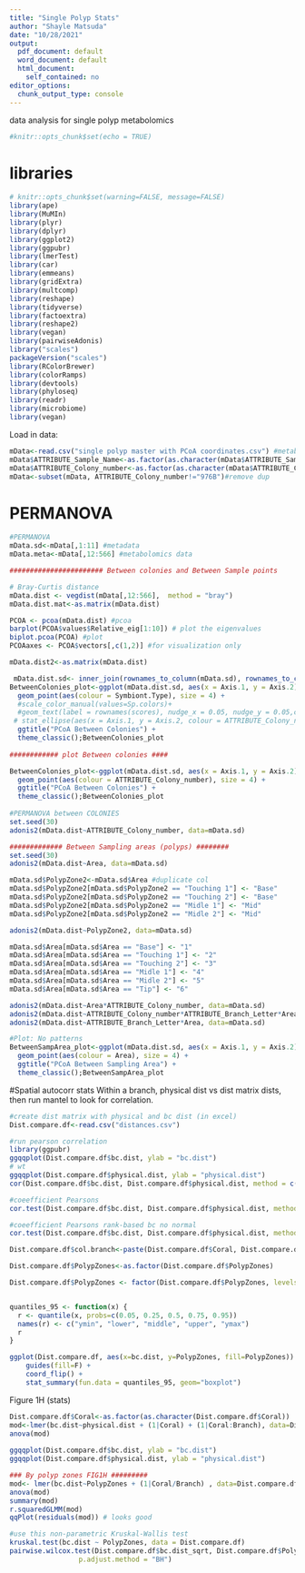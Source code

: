 ```yaml
---
title: "Single Polyp Stats"
author: "Shayle Matsuda"
date: "10/28/2021"
output:
  pdf_document: default
  word_document: default
  html_document: 
    self_contained: no
editor_options:
  chunk_output_type: console
---
```

data analysis for single polyp metabolomics

```r
#knitr::opts_chunk$set(echo = TRUE)
```

# libraries
```r
# knitr::opts_chunk$set(warning=FALSE, message=FALSE)
library(ape)
library(MuMIn)
library(plyr) 
library(dplyr)
library(ggplot2)
library(ggpubr)
library(lmerTest)
library(car)
library(emmeans)
library(gridExtra)
library(multcomp)
library(reshape)
library(tidyverse)
library(factoextra)
library(reshape2)
library(vegan) 
library(pairwiseAdonis)
library("scales")
packageVersion("scales")
library(RColorBrewer)
library(colorRamps)
library(devtools)
library(phyloseq)
library(readr)
library(microbiome)
library(vegan)
```

Load in data:
```r
mData<-read.csv("single polyp master with PCoA coordinates.csv") #metabolomics data and xy coords from Ty
mData$ATTRIBUTE_Sample_Name<-as.factor(as.character(mData$ATTRIBUTE_Sample_Name))
mData$ATTRIBUTE_Colony_number<-as.factor(as.character(mData$ATTRIBUTE_Colony_number))
mData<-subset(mData, ATTRIBUTE_Colony_number!="976B")#remove dup

```
# PERMANOVA
```r
#PERMANOVA
mData.sd<-mData[,1:11] #metadata
mData.meta<-mData[,12:566] #metabolomics data

####################### Between colonies and Between Sample points

# Bray-Curtis distance 
mData.dist <- vegdist(mData[,12:566],  method = "bray")
mData.dist.mat<-as.matrix(mData.dist)

PCOA <- pcoa(mData.dist) #pcoa
barplot(PCOA$values$Relative_eig[1:10]) # plot the eigenvalues 
biplot.pcoa(PCOA) #plot
PCOAaxes <- PCOA$vectors[,c(1,2)] #for visualization only

mData.dist2<-as.matrix(mData.dist)

 mData.dist.sd<- inner_join(rownames_to_column(mData.sd), rownames_to_column(data.frame(PCOAaxes)), type = "right", by = "rowname") #merge PCOAaxes and metadata
BetweenColonies_plot<-ggplot(mData.dist.sd, aes(x = Axis.1, y = Axis.2)) + 
  geom_point(aes(colour = Symbiont.Type), size = 4) +
  #scale_color_manual(values=Sp.colors)+
  #geom_text(label = rownames(scores), nudge_x = 0.05, nudge_y = 0.05,check_overlap = T) +
 # stat_ellipse(aes(x = Axis.1, y = Axis.2, colour = ATTRIBUTE_Colony_number), linetype = 2) +
  ggtitle("PCoA Between Colonies") +
  theme_classic();BetweenColonies_plot
 
############ plot Between colonies ####

BetweenColonies_plot<-ggplot(mData.dist.sd, aes(x = Axis.1, y = Axis.2)) + 
  geom_point(aes(colour = ATTRIBUTE_Colony_number), size = 4) +
  ggtitle("PCoA Between Colonies") +
  theme_classic();BetweenColonies_plot
       
#PERMANOVA between COLONIES
set.seed(30)
adonis2(mData.dist~ATTRIBUTE_Colony_number, data=mData.sd)

############# Between Sampling areas (polyps) ########
set.seed(30)
adonis2(mData.dist~Area, data=mData.sd)

mData.sd$PolypZone2<-mData.sd$Area #duplicate col
mData.sd$PolypZone2[mData.sd$PolypZone2 == "Touching 1"] <- "Base"
mData.sd$PolypZone2[mData.sd$PolypZone2 == "Touching 2"] <- "Base"
mData.sd$PolypZone2[mData.sd$PolypZone2 == "Midle 1"] <- "Mid"
mData.sd$PolypZone2[mData.sd$PolypZone2 == "Midle 2"] <- "Mid"

adonis2(mData.dist~PolypZone2, data=mData.sd)

mData.sd$Area[mData.sd$Area == "Base"] <- "1"
mData.sd$Area[mData.sd$Area == "Touching 1"] <- "2"
mData.sd$Area[mData.sd$Area == "Touching 2"] <- "3"
mData.sd$Area[mData.sd$Area == "Midle 1"] <- "4"
mData.sd$Area[mData.sd$Area == "Midle 2"] <- "5"
mData.sd$Area[mData.sd$Area == "Tip"] <- "6"

adonis2(mData.dist~Area*ATTRIBUTE_Colony_number, data=mData.sd)
adonis2(mData.dist~ATTRIBUTE_Colony_number*ATTRIBUTE_Branch_Letter*Area, data=mData.sd)
adonis2(mData.dist~ATTRIBUTE_Branch_Letter*Area, data=mData.sd)

#Plot: No patterns
BetweenSampArea_plot<-ggplot(mData.dist.sd, aes(x = Axis.1, y = Axis.2)) + 
  geom_point(aes(colour = Area), size = 4) +
  ggtitle("PCoA Between Sampling Area") +
  theme_classic();BetweenSampArea_plot

```

#Spatial autocorr stats
Within a branch, physical dist vs dist matrix dists, then run mantel to look for correlation.
```r
#create dist matrix with physical and bc dist (in excel)
Dist.compare.df<-read.csv("distances.csv")

#run pearson correlation 
library(ggpubr)
ggqqplot(Dist.compare.df$bc.dist, ylab = "bc.dist")
# wt
ggqqplot(Dist.compare.df$physical.dist, ylab = "physical.dist")
cor(Dist.compare.df$bc.dist, Dist.compare.df$physical.dist, method = c("pearson")) # 0.1669614 = corr 

#coeefficient Pearsons
cor.test(Dist.compare.df$bc.dist, Dist.compare.df$physical.dist, method = c("pearson"))

#coeefficient Pearsons rank-based bc no normal
cor.test(Dist.compare.df$bc.dist, Dist.compare.df$physical.dist, method = c("kendall"))

Dist.compare.df$col.branch<-paste(Dist.compare.df$Coral, Dist.compare.df$Branch)

Dist.compare.df$PolypZones<-as.factor(Dist.compare.df$PolypZones)

Dist.compare.df$PolypZones <- factor(Dist.compare.df$PolypZones, levels = c("Base", "Base-4", "4_5", "Base-5", "5_6","4_6", "Base-6"))


quantiles_95 <- function(x) {
  r <- quantile(x, probs=c(0.05, 0.25, 0.5, 0.75, 0.95))
  names(r) <- c("ymin", "lower", "middle", "upper", "ymax")
  r
}

ggplot(Dist.compare.df, aes(x=bc.dist, y=PolypZones, fill=PolypZones)) +
    guides(fill=F) +
    coord_flip() +
    stat_summary(fun.data = quantiles_95, geom="boxplot")

```

Figure 1H (stats)
```r
Dist.compare.df$Coral<-as.factor(as.character(Dist.compare.df$Coral))
mod<-lmer(bc.dist~physical.dist + (1|Coral) + (1|Coral:Branch), data=Dist.compare.df )
anova(mod)
  
ggqqplot(Dist.compare.df$bc.dist, ylab = "bc.dist")
ggqqplot(Dist.compare.df$physical.dist, ylab = "physical.dist")

### By polyp zones FIG1H #########
mod<- lmer(bc.dist~PolypZones + (1|Coral/Branch) , data=Dist.compare.df )
anova(mod)
summary(mod)
r.squaredGLMM(mod)
qqPlot(residuals(mod)) # looks good

#use this non-parametric Kruskal-Wallis test
kruskal.test(bc.dist ~ PolypZones, data = Dist.compare.df)
pairwise.wilcox.test(Dist.compare.df$bc.dist_sqrt, Dist.compare.df$PolypZones,
                 p.adjust.method = "BH")

```

